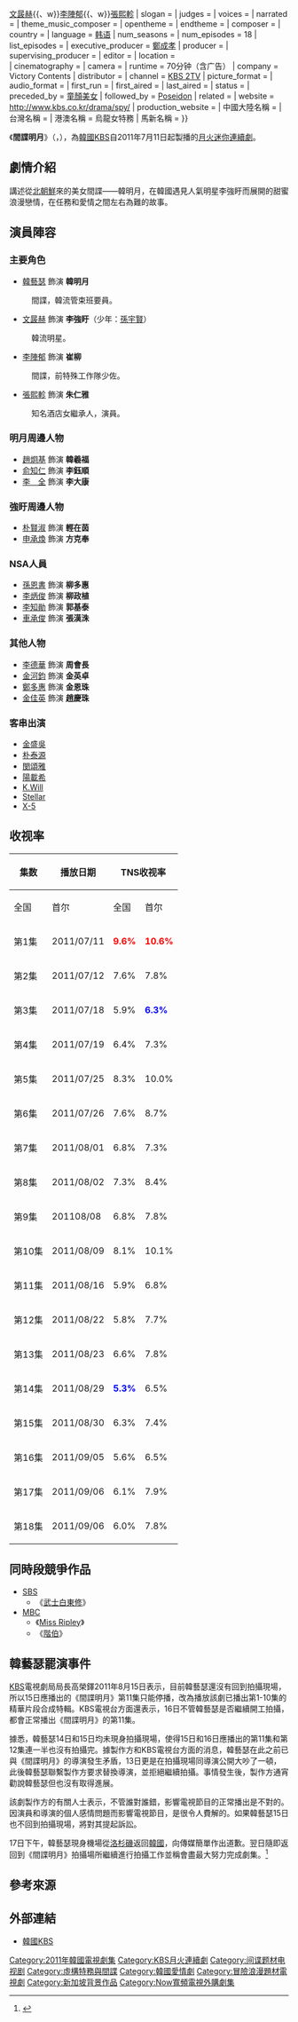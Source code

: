 {{Infobox Television
| show_name            = -{zh-hk:烏龍女特務;zh-hans:间谍明月;zh-tw:間諜明月;}-
| original_name        = {{lang|ko|스파이 명월}}
| image                = [[File:Spy_Myeong_Wol.jpg|250px]]
| caption              = 
| genre                = 
| format               = 
| creator              = 
| developer            = 
| writer               = [[金恩英|金恩英]]、[[金貞兒|金貞兒]] 
| director             = [[黃仁赫|黃仁赫]]
| creative_director    = 
| presenter            = 
| starring             = [[韓藝瑟|韓藝瑟]]{{、w}}[[文晸赫|文晸赫]]{{、w}}[[李陣郁|李陣郁]]{{、w}}[[張熙軫|張熙軫]]
| slogan               =  
| judges               = 
| voices               = 
| narrated             = 
| theme_music_composer = 
| opentheme            = 
| endtheme             = 
| composer             = 
| country              = {{KOR}}
| language             = [[韩语|韩语]]
| num_seasons          = <!-- or num_series -->
| num_episodes         = 18
| list_episodes        = 
| executive_producer   = [[鄭成孝|鄭成孝]]
| producer             = 
| supervising_producer = 
| editor               = 
| location             = {{KOR}}<br>{{SGP}}
| cinematography       = 
| camera               = 
| runtime              = 70分钟（含广告）
| company              = Victory Contents 
| distributor          = 
| channel              = [[KBS第2頻道|KBS 2TV]]
| picture_format       = 
| audio_format         = 
| first_run            = {{KOR}}
| first_aired          = {{start date|2011|7|11}}
| last_aired           = {{end date|2011|9|6}}
| status               = 
| preceded_by          = [[童顏美女|童顏美女]] 
| followed_by          = [[波塞冬_(電視劇)|Poseidon]] 
| related              = 
| website              =  http://www.kbs.co.kr/drama/spy/
| production_website   = 
| 中國大陸名稱 = 
| 台灣名稱   = 
| 港澳名稱   = 烏龍女特務
| 馬新名稱   = 
}}

《'''間諜明月'''》（{{lang-ko|'''스파이 명월'''}}，{{lang-en|'''Spy Myeong Wol'''}}），為[[韓國|韓國]][[韓國放送公社|KBS]]自2011年7月11日起製播的[[KBS月火迷你連續劇|月火迷你連續劇]]。

== 劇情介紹 ==
講述從[[北朝鮮|北朝鮮]]來的美女間諜——韓明月，在韓國遇見人氣明星李強盱而展開的甜蜜浪漫戀情，在任務和愛情之間左右為難的故事。

== 演員陣容 ==
=== 主要角色 ===
*[[韓藝瑟|韓藝瑟]] 飾演 '''韓明月'''
:間諜，韓流管束班要員。
*[[文晸赫|文晸赫]] 飾演 '''李強盱'''（少年：[[孫宇賢|孫宇賢]]）
:韓流明星。
*[[李陣郁|李陣郁]] 飾演 '''崔柳'''
:間諜，前特殊工作隊少佐。
*[[張熙軫|張熙軫]] 飾演 '''朱仁雅'''
:知名酒店女繼承人，演員。

=== 明月周邊人物 ===
*[[趙炯基|趙炯基]] 飾演 '''韓羲福'''
*[[俞知仁|俞知仁]] 飾演 '''李鈺順'''
*[[李全_(演員)|李　全]] 飾演 '''李大康'''

=== 強盱周邊人物 ===
*[[朴賢淑_(演員)|朴賢淑]] 飾演 '''輕在茵'''
*[[申承煥|申承煥]] 飾演 '''方克奉'''
=== NSA人員 ===
*[[孫恩書|孫恩書]] 飾演 '''柳多惠'''
*[[李炳俊|李炳俊]] 飾演 '''柳政植'''
*[[李知勛|李知勛]] 飾演 '''郭基泰'''
*[[車承俊|車承俊]] 飾演 '''張漢洙'''

=== 其他人物 ===
*[[李德華|李德華]] 飾演 '''周會長'''
*[[金河鈞|金河鈞]] 飾演 '''金英卓'''
*[[鄭多惠_(1985年)|鄭多惠]] 飾演 '''金恩珠'''
*[[金佳英|金佳英]] 飾演 '''趙慶珠'''

=== 客串出演 ===
*[[金盛吳|金盛吳]]
*[[朴泰源|朴泰源]]
*[[閔頌雅|閔頌雅]]
*[[陽載希|陽載希]]
*[[K.Will|K.Will]]
*[[Stellar|Stellar]]
*[[X-5|X-5]]

== 收视率 ==
{| class="wikitable" style="text-align:center;" width="45%"
|-
!rowspan="2"|集数
!rowspan="2"|播放日期
!colspan="2"|TNS收视率
!colspan="2"|AGB收视率
|-
!全国
!首尔
!全国
!首尔
|- align="center"
!第1集
|2011/07/11
|<span style=color:red>'''9.6%'''</span>
|<span style=color:red>'''10.6%'''</span>
|<span style=color:red>'''9.6%'''</span>
|<span style=color:red>'''10.1%'''</span>
|-align=center
!第2集
|2011/07/12
|7.6%
|7.8%
|8.3%
|8.6%
|-align=center
!第3集
|2011/07/18
|5.9%
|<span style=color:blue>'''6.3%'''</span>
|6.7%
|7.5%
|-align=center
!第4集
|2011/07/19
|6.4%
|7.3%
|5.9%
|6.2%
|-align=center
!第5集
|2011/07/25
|8.3%
|10.0%
|8.4%
|9.2%
|-align=center
!第6集
|2011/07/26
|7.6%
|8.7%
|7.9%
|8.7%
|-align=center
!第7集
|2011/08/01
|6.8%
|7.3%
|7.2%
|8.4%
|-align=center
!第8集
|2011/08/02
|7.3%
|8.4%
|7.2%
|7.8%
|-align=center
!第9集
|201108/08
|6.8%
|7.8%
|6.9%
|7.1%
|-align=center
!第10集
|2011/08/09
|8.1%
|10.1%
|6.9%
|8.2%
|-align=center
!第11集
|2011/08/16
|5.9%
|6.8%
|6.9%
|7.4%
|-align=center
!第12集
|2011/08/22
|5.8%
|7.7%
|6.3%
|7.2%
|-align=center
!第13集
|2011/08/23
|6.6%
|7.8%
|6.8%
|7.6%
|-align=center
!第14集
|2011/08/29
|<span style=color:blue>'''5.3%'''</span>
|6.5%
|5.6%
|6.7%
|-align=center
!第15集
|2011/08/30
|6.3%
|7.4%
|5.9%
|6.7%
|-align=center
!第16集
|2011/09/05
|5.6%
|6.5%
|<span style=color:blue>'''4.9%'''</span>
|<span style=color:blue>'''5.1%'''</span>
|-align=center
!第17集
|2011/09/06
|6.1%
|7.9%
|6.4%
|7.9%
|-align=center
!第18集
|2011/09/06
|6.0%
|7.8%
|5.2%
|6.7%
|}

== 同時段競爭作品 ==
*[[SBS_(韓國)|SBS]]
**《[[武士白東修|武士白東修]]》
*[[文化廣播_(韓國)|MBC]]
**《[[Miss_Ripley|Miss Ripley]]》
**《[[階伯_(電視劇)|階伯]]》

== 韓藝瑟罷演事件 ==
[[KBS|KBS]]電視劇局局長高榮鐸2011年8月15日表示，目前韓藝瑟還沒有回到拍攝現場，所以15日應播出的《間諜明月》第11集只能停播，改為播放該劇已播出第1-10集的精華片段合成特輯。KBS電視台方面還表示，16日不管韓藝瑟是否繼續開工拍攝，都會正常播出《間諜明月》的第11集。 

據悉，韓藝瑟14日和15日均未現身拍攝現場，使得15日和16日應播出的第11集和第12集連一半也沒有拍攝完。據製作方和KBS電視台方面的消息，韓藝瑟在此之前已與《間諜明月》的導演發生矛盾，13日更是在拍攝現場同導演公開大吵了一頓，此後韓藝瑟聯繫製作方要求替換導演，並拒絕繼續拍攝。事情發生後，製作方通宵勸說韓藝瑟但也沒有取得進展。

該劇製作方的有關人士表示，不管誰對誰錯，影響電視節目的正常播出是不對的。因演員和導演的個人感情問題而影響電視節目，是很令人費解的。如果韓藝瑟15日也不回到拍攝現場，將對其提起訴訟。

17日下午，韓藝瑟現身機場從[[洛杉磯|洛杉磯]]返回[[韓國|韓國]]，向傳媒簡單作出道歉。翌日隨即返回到《間諜明月》拍攝場所繼續進行拍攝工作並稱會盡最大努力完成劇集。<ref>{{cite web|url=http://www.koreaxin.com/?action-viewnews-itemid-56131|title=韓藝瑟霸氣罷演,《間諜明月》被迫停播|publisher=韓國新網|date=2011-08-16|accessdate=2011-12-27|archive-date=2020-04-18|archive-url=https://web.archive.org/web/20200418133108/http://www.koreaxin.com/?action-viewnews-itemid-56131|dead-url=no}}</ref>

== 參考來源 ==
{{reflist}}

== 外部連結 ==
*[http://www.kbs.co.kr/drama/spy 韓國KBS] {{Wayback|url=http://www.kbs.co.kr/drama/spy |date=20170225071908 }}{{ko}}

{{電視節目的變遷
|電視台= {{flagicon|South Korea}} 韓國 [[KBS第2頻道|KBS 2TV]]
|播放檔次= [[KBS月火迷你連續劇|月火劇]]
|節目名稱=間諜明月<br />（2011年7月11月 - 2011年9月6日）
|上一節目=[[童顏美女|童顏美女]]<br />（2011年5月2日- 2011年7月5日）
|下一節目=[[波塞冬_(電視劇)|Poseidon]]<br>（2011年9月19日 - 2011年11月8日）
}}
{{電視節目的變遷	
|電視台= {{flagicon|Hong Kong}} 香港 [[Now寬頻電視|now]][[Now_101台|101台]]
|播放檔次= 星期一至五 23:35 - 00:30
|節目名稱= -{zh-hant:烏龍女特務;zh-hans:乌龙女特务}-<br />（2011年12月5日 - 2012年1月12日）
|上一節目= [[拜金女王|拜金女王]]<br />（2011年10月19日 - 2011年12月2日）
|下一節目= [[18歲未婚媽媽的秘密|高校媽咪]]<br />（2012年1月13日 - 2012年2月3日）
}}
{{KBS月火迷你連續劇}}
{{李金製作公司}}
{{DEFAULTSORT:Seupai myeong-wol}}
[[Category:2011年韓國電視劇集|Category:2011年韓國電視劇集]]
[[Category:KBS月火連續劇|Category:KBS月火連續劇]]
[[Category:间谍题材电视剧|Category:间谍题材电视剧]]
[[Category:虛構特務與間諜|Category:虛構特務與間諜]]
[[Category:韓國愛情劇|Category:韓國愛情劇]]
[[Category:冒險浪漫題材電視劇|Category:冒險浪漫題材電視劇]]
[[Category:新加坡背景作品|Category:新加坡背景作品]]
[[Category:Now寬頻電視外購劇集|Category:Now寬頻電視外購劇集]]